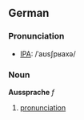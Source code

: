 ==German==
===Pronunciation===
* [[w:IPA|IPA]]:  /ˈaʊsʃpʁaxə/
===Noun===
'''Aussprache''' ''f''
# [[pronunciation]]